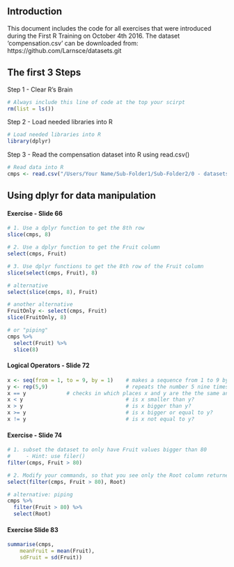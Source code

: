 ## Introduction

This document includes the code for all exercises that were introduced during the First R Training on October 4th 2016. The dataset 'compensation.csv' can be downloaded from: https://github.com/Larnsce/datasets.git

## The first 3 Steps

Step 1 - Clear R's Brain
```r

# Always include this line of code at the top your scirpt
rm(list = ls()) 

```

Step 2 - Load needed libraries into R
```r

# Load needed libraries into R
library(dplyr) 

```

Step 3 - Read the compensation dataset into R using read.csv()
```r

# Read data into R
cmps <- read.csv("/Users/Your Name/Sub-Folder1/Sub-Folder2/0 - datasets/compensation.csv")

```

## Using dplyr for data manipulation

#### Exercise - Slide 66

```r

# 1. Use a dplyr function to get the 8th row
slice(cmps, 8)

# 2. Use a dplyr function to get the Fruit column
select(cmps, Fruit)

# 3. Use dplyr functions to get the 8th row of the Fruit column
slice(select(cmps, Fruit), 8)

# alternative
select(slice(cmps, 8), Fruit)

# another alternative
FruitOnly <- select(cmps, Fruit)
slice(FruitOnly, 8)

# or "piping"
cmps %>%
  select(Fruit) %>%
  slice(8)

```

#### Logical Operators - Slide 72

```r

x <- seq(from = 1, to = 9, by = 1)    # makes a sequence from 1 to 9 by steps of 1
y <- rep(5,9)                         # repeats the number 5 nine times
x == y             # checks in which places x and y are the the same and responses with "true" and "false"
x < y                                 # is x smaller than y?
x > y                                 # is x bigger than y?
x >= y                                # is x bigger or equal to y?
x != y                                # is x not equal to y?

```

#### Exercise - Slide 74

```r

# 1. subset the dataset to only have Fruit values bigger than 80
#     - Hint: use filer()
filter(cmps, Fruit > 80)

# 2. Modify your commands, so that you see only the Root column returned
select(filter(cmps, Fruit > 80), Root)

# alternative: piping
cmps %>%
  filter(Fruit > 80) %>%
  select(Root)

```

#### Exercise Slide 83

```r
summarise(cmps, 
	meanFruit = mean(Fruit),
	sdFruit = sd(Fruit))

```




